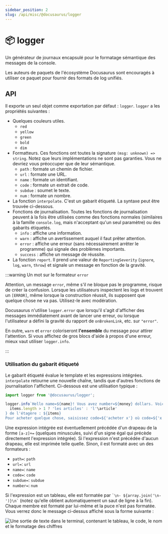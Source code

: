 ```yaml
---
sidebar_position: 2
slug: /api/misc/@docusaurus/logger
---
```


# 📦 logger

Un générateur de journaux encapsulé pour le formatage sémantique des messages de la console.

Les auteurs de paquets de l'écosystème Docusaurus sont encouragés à utiliser ce paquet pour fournir des formats de log unifiés.

## API

Il exporte un seul objet comme exportation par défaut : `logger`. `logger` a les propriétés suivantes :

- Quelques couleurs utiles.
  - `red`
  - `yellow`
  - `green`
  - `bold`
  - `dim`
- Formatteurs. Ces fonctions ont toutes la signature `(msg: unknown) => string`. Notez que leurs implémentations ne sont pas garanties. Vous ne devriez vous préoccuper que de leur sémantique.
  - `path` : formate un chemin de fichier.
  - `url` : formate une URL.
  - `name` : formate un identifiant.
  - `code` : formate un extrait de code.
  - `subdue` : soumet le texte.
  - `num` : formate un nombre.
- La fonction `interpolate`. C'est un gabarit étiqueté. La syntaxe peut être trouvée ci-dessous.
- Fonctions de journalisation. Toutes les fonctions de journalisation peuvent à la fois être utilisées comme des fonctions normales (similaires à la famille `console.log`, mais n'acceptant qu'un seul paramètre) ou des gabarits étiquetés.
  - `info` : affiche une information.
  - `warn` : affiche un avertissement auquel il faut prêter attention.
  - `error` : affiche une erreur (sans nécessairement arrêter le programme) qui signale des problèmes importants.
  - `success` : affiche un message de réussite.
- La fonction `report`. Il prend une valeur de `ReportingSeverity` (`ignore`, `log`, `warn`, `throw`) et signale un message en fonction de la gravité.

:::warning Un mot sur le formateur `error`

Attention, un message `error`, même s'il ne bloque pas le programme, risque de créer la confusion. Lorsque les utilisateurs inspectent les logs et trouvent un `[ERROR]`, même lorsque la construction réussit, ils supposent que quelque chose ne va pas. Utilisez-le avec modération.

Docusaurus n'utilise `logger.error` que lorsqu'il s'agit d'afficher des messages immédiatement avant de lancer une erreur, ou lorsque l'utilisateur a défini la gravité du rapport de `onBrokenLink`, etc. sur `"error"`.

En outre, `warn` et `error` coloriseront **l'ensemble** du message pour attirer l'attention. Si vous affichez de gros blocs d'aide à propos d'une erreur, mieux vaut utiliser `logger.info`.

:::

### Utilisation du gabarit étiqueté

Le gabarit étiqueté évalue le template et les expressions intégrées. `interpolate` retourne une nouvelle chaîne, tandis que d'autres fonctions de journalisation l'affichent. Ci-dessous est une utilisation typique :

```js
import logger from '@docusaurus/logger';

logger.info`Hello name=${name}! Vous avez number=${money} dollars. Voici ${
  items.length > 1 ? 'les articles' : 'l'\article'
} de l'étagère : ${items}
Pour acheter quelque chose, saisissez code=${'acheter x'} où code=${'x'} est le nom de l'article; pour quitter, pressez code=${'Ctrl + C'}.`;
```

Une expression intégrée est éventuellement précédée d'un drapeau de la forme `[a-z]+=` (quelques minuscules, suivi d'un signe égal qui précède directement l'expression intégrée). Si l'expression n'est précédée d'aucun drapeau, elle est imprimée telle quelle. Sinon, il est formaté avec un des formateurs :

- `path=`: `path`
- `url=`: `url`
- `name=`: `name`
- `code=`: `code`
- `subdue=`: `subdue`
- `number=`: `num`

Si l'expression est un tableau, elle est formatée par `` `\n- ${array.join('\n- ')}\n` `` (notez qu'elle obtient automatiquement un saut de ligne à la fin). Chaque membre est formaté par lui-même et la puce n'est pas formatée. Vous verrez donc le message ci-dessus affiché sous la forme suivante :

![Une sortie de texte dans le terminal, contenant le tableau, le code, le nom et le formatage des chiffres](./demo.png)
